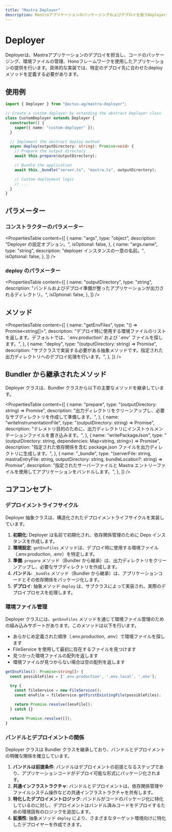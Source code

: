 ```yaml
---
title: "Mastra Deployer"
description: Mastraアプリケーションのパッケージングおよびデプロイを扱うDeployer抽象クラスのドキュメント。
---
```


# Deployer

Deployerは、Mastraアプリケーションのデプロイを担当し、コードのパッケージング、環境ファイルの管理、Honoフレームワークを使用したアプリケーションの提供を行います。具体的な実装では、特定のデプロイ先に合わせたdeployメソッドを定義する必要があります。

## 使用例

```typescript
import { Deployer } from "@actus-ag/mastra-deployer";

// Create a custom deployer by extending the abstract Deployer class
class CustomDeployer extends Deployer {
  constructor() {
    super({ name: "custom-deployer" });
  }

  // Implement the abstract deploy method
  async deploy(outputDirectory: string): Promise<void> {
    // Prepare the output directory
    await this.prepare(outputDirectory);

    // Bundle the application
    await this._bundle("server.ts", "mastra.ts", outputDirectory);

    // Custom deployment logic
    // ...
  }
}
```

## パラメーター

### コンストラクターのパラメーター

<PropertiesTable
  content={[
    {
      name: "args",
      type: "object",
      description: "Deployer の設定オプション。",
      isOptional: false,
    },
    {
      name: "args.name",
      type: "string",
      description: "deployer インスタンスの一意の名前。",
      isOptional: false,
    },
  ]}
/>

### deploy のパラメーター

<PropertiesTable
  content={[
    {
      name: "outputDirectory",
      type: "string",
      description:
        "バンドルおよびデプロイ準備が整ったアプリケーションが出力されるディレクトリ。",
      isOptional: false,
    },
  ]}
/>

## メソッド

<PropertiesTable
  content={[
    {
      name: "getEnvFiles",
      type: "() => Promise<string[]>",
      description:
        "デプロイ時に使用する環境ファイルのリストを返します。デフォルトでは、'.env.production' および '.env' ファイルを探します。",
    },
    {
      name: "deploy",
      type: "(outputDirectory: string) => Promise<void>",
      description:
        "サブクラスで実装する必要がある抽象メソッドです。指定された出力ディレクトリへのデプロイ処理を行います。",
    },
  ]}
/>

## Bundler から継承されたメソッド

Deployer クラスは、Bundler クラスから以下の主要なメソッドを継承しています。

<PropertiesTable
  content={[
    {
      name: "prepare",
      type: "(outputDirectory: string) => Promise<void>",
      description:
        "出力ディレクトリをクリーンアップし、必要なサブディレクトリを作成して準備します。",
    },
    {
      name: "writeInstrumentationFile",
      type: "(outputDirectory: string) => Promise<void>",
      description:
        "テレメトリ目的のために、出力ディレクトリにインストゥルメンテーションファイルを書き込みます。",
    },
    {
      name: "writePackageJson",
      type: "(outputDirectory: string, dependencies: Map<string, string>) => Promise<void>",
      description:
        "指定された依存関係を含む package.json ファイルを出力ディレクトリに生成します。",
    },
    {
      name: "_bundle",
      type: "(serverFile: string, mastraEntryFile: string, outputDirectory: string, bundleLocation?: string) => Promise<void>",
      description:
        "指定されたサーバーファイルと Mastra エントリーファイルを使用してアプリケーションをバンドルします。",
    },
  ]}
/>

## コアコンセプト

### デプロイメントライフサイクル

Deployer 抽象クラスは、構造化されたデプロイメントライフサイクルを実装しています。

1. **初期化**: Deployer は名前で初期化され、依存関係管理のために Deps インスタンスを作成します。
2. **環境設定**: `getEnvFiles` メソッドは、デプロイ時に使用する環境ファイル（.env.production, .env）を特定します。
3. **準備**: `prepare` メソッド（Bundler から継承）は、出力ディレクトリをクリーンアップし、必要なサブディレクトリを作成します。
4. **バンドル**: `_bundle` メソッド（Bundler から継承）は、アプリケーションコードとその依存関係をパッケージ化します。
5. **デプロイ**: 抽象メソッド `deploy` は、サブクラスによって実装され、実際のデプロイプロセスを処理します。

### 環境ファイル管理

Deployer クラスには、`getEnvFiles` メソッドを通じて環境ファイル管理のための組み込みサポートがあります。このメソッドは以下を行います。

- あらかじめ定義された順序（.env.production, .env）で環境ファイルを探します
- FileService を使用して最初に存在するファイルを見つけます
- 見つかった環境ファイルの配列を返します
- 環境ファイルが見つからない場合は空の配列を返します

```typescript
getEnvFiles(): Promise<string[]> {
  const possibleFiles = ['.env.production', '.env.local', '.env'];

  try {
    const fileService = new FileService();
    const envFile = fileService.getFirstExistingFile(possibleFiles);

    return Promise.resolve([envFile]);
  } catch {}

  return Promise.resolve([]);
}
```

### バンドルとデプロイメントの関係

Deployer クラスは Bundler クラスを継承しており、バンドルとデプロイメントの明確な関係を確立しています。

1. **バンドルは前提条件**: バンドルはデプロイメントの前提となるステップであり、アプリケーションコードがデプロイ可能な形式にパッケージ化されます。
2. **共通インフラストラクチャ**: バンドルとデプロイメントは、依存関係管理やファイルシステム操作などの共通インフラストラクチャを共有します。
3. **特化したデプロイメントロジック**: バンドルがコードのパッケージ化に特化しているのに対し、デプロイメントはバンドル済みコードをデプロイするための環境固有のロジックを追加します。
4. **拡張性**: 抽象メソッド `deploy` により、さまざまなターゲット環境向けに特化したデプロイヤーを作成できます。
